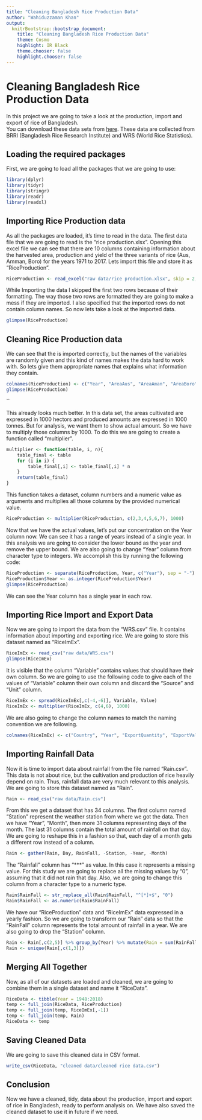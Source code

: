 ```yaml
---
title: "Cleaning Bangladesh Rice Production Data"
author: "Wahiduzzaman Khan"
output:
  knitrBootstrap::bootstrap_document:
    title: "Cleaning Bangladesh Rice Production Data"
    theme: Cosmo
    highlight: IR Black
    theme.chooser: false
    highlight.chooser: false
---
```

# Cleaning Bangladesh Rice Production Data
In this project we are going to take a look at the production, import and export of rice of Bangladesh.</br>
You can download these data sets from [here](https://github.com/WahiduzzamanKhan/Cleaning-Bangladesh-Rice-Production-Data/tree/master/raw%20data). These data are collected from BRRI (Bangladesh Rice Research Institute) and WRS (World Rice Statistics).

## Loading the required packages
First, we are going to load all the packages that we are going to use:

```r
library(dplyr)
library(tidyr)
library(stringr)
library(readr)
library(readxl)
```

## Importing Rice Production data
As all the packages are loaded, it's time to read in the data. The first data file that we are going to read is the "rice production.xlsx". Opening this excel file we can see that there are 10 columns containing information about the harvested area, production and yield of the three variants of rice (Aus, Amman, Boro) for the years 1971 to 2017. Lets import this file and store it as "RiceProduction".

```r
RiceProduction <- read_excel("raw data/rice production.xlsx", skip = 2, col_names = F)
```

While Importing the data I skipped the first two rows because of their formatting. The way those two rows are formatted they are going to make a mess if they are imported. I also specified that the imported rows do not contain column names. So now lets take a look at the imported data.

```r
glimpse(RiceProduction)
```

## Cleaning Rice Production data
We can see that the is imported correctly, but the names of the variables are randomly given and this kind of names makes the data hard to work with. So lets give them appropriate names that explains what information they contain.

```r
colnames(RiceProduction) <- c("Year", "AreaAus", "AreaAman", "AreaBoro", "ProAus", "ProAman", "ProBoro", "YieldAus", "YieldAman", "YieldBoro")
glimpse(RiceProduction)
```
``

This already looks much better. In this data set, the areas cultivated are expressed in 1000 hectors and produced amounts are expressed in 1000 tonnes. But for analysis, we want them to show actual amount. So we have to multiply those columns by 1000. To do this we are going to create a function called "multiplier".

```r
multiplier <- function(table, i, n){
    table_final <- table
    for (i in i) {
        table_final[,i] <- table_final[,i] * n
    }
    return(table_final)
}
```

This function takes a dataset, column numbers and a numeric value as arguments and
multiplies all those columns by the provided numerical value.

```r
RiceProduction <- multiplier(RiceProduction, c(2,3,4,5,6,7), 1000)
```

Now that we have the actual values, let's put our concentration on the Year column now. We can see it has a range of years instead of a single year. In this analysis we are going to consider the lower bound as the year and remove the upper bound. We are also going to change "Year" column from character type to integers. We accomplish this by running the following code:

```r
RiceProduction <- separate(RiceProduction, Year, c("Year"), sep = "-")
RiceProduction$Year <- as.integer(RiceProduction$Year)
glimpse(RiceProduction)
```

We can see the Year column has a single year in each row.</br>

## Importing Rice Import and Export Data
Now we are going to import the data from the "WRS.csv" file. It contains information about importing and exporting rice. We are going to store this dataset named as "RiceImEx".

```r
RiceImEx <- read_csv("raw data/WRS.csv")
glimpse(RiceImEx)
```

It is visible that the column "Variable" contains values that should have their own column. So we are going to use the following code to give each of the values of "Variable" column their own column and discard the "Source" and "Unit" column.

```r
RiceImEx <- spread(RiceImEx[,c(-4,-6)], Variable, Value)
RiceImEx <- multiplier(RiceImEx, c(4,6), 1000)
```

We are also going to change the column names to match the naming convention we are following.

```r
colnames(RiceImEx) <- c("Country", "Year", "ExportQuantity", "ExportValue", "ImportQuantity", "ImportValue")
```

## Importing Rainfall Data
Now it is time to import data about rainfall from the file named "Rain.csv". This data is not about rice, but the cultivation and production of rice heavily depend on rain. Thus, rainfall data are very much relevant to this analysis. We are going to store this dataset named as "Rain".

```r
Rain <- read_csv("raw data/Rain.csv")
```

From this we get a dataset that has 34 columns. The first column named "Station" represent the weather station from where we got the data. Then we have "Year", "Month", then more 31 columns representing days of the month. The last 31 columns contain the total amount of rainfall on that day. We are going to reshape this in a fashion so that, each day of a month gets a different row instead of a column.

```r
Rain <- gather(Rain, Day, RainFall, -Station, -Year, -Month)
```

The "Rainfall" column has "***" as value. In this case it represents a missing value. For this study we are going to replace all the missing values by "0", assuming that it did not rain that day. Also, we are going to change this column from a character type to a numeric type.

```r
Rain$RainFall <- str_replace_all(Rain$RainFall, "^[*]+$", "0")
Rain$RainFall <- as.numeric(Rain$RainFall)
```

We have our "RiceProduction" data and "RiceImEx" data expressed in a yearly fashion. So we are going to transform our "Rain" data so that the "RainFall" column represents the total amount of rainfall in a year. We are also going to drop the "Station" column.

```r
Rain <- Rain[,c(2,5)] %>% group_by(Year) %>% mutate(Rain = sum(RainFall, na.rm = T))
Rain <- unique(Rain[,c(1,3)])
```

## Merging All Together
Now, as all of our datasets are loaded and cleaned, we are going to combine them in a single dataset and name it "RiceData".

```r
RiceData <- tibble(Year = 1948:2018)
temp <- full_join(RiceData, RiceProduction)
temp <- full_join(temp, RiceImEx[,-1])
temp <- full_join(temp, Rain)
RiceData <- temp
```

## Saving Cleaned Data
We are going to save this cleaned data in CSV format.

```r
write_csv(RiceData, "cleaned data/cleaned rice data.csv")
```

## Conclusion
Now we have a cleaned, tidy, data about the production, import and export of rice in Bangladesh, ready to perform analysis on. We have also saved the cleaned dataset to use it in future if we need.